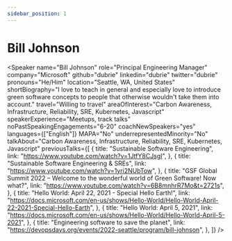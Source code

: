 ```yaml
---
sidebar_position: 1
---
```



# Bill Johnson

<Speaker
  name="Bill Johnson"
  role="Principal Engineering Manager"
  company="Microsoft"
  github="dubrie"
  linkedin="dubrie"
  twitter="dubrie"
  pronouns="He/Him"
  location="Seattle, WA, United States"
  shortBiography="I love to teach in general and especially love to introduce green software concepts to people that otherwise wouldn't take them into account."
  travel="Willing to travel"
  areaOfInterest="Carbon Awareness, Infrastructure, Reliability, SRE, Kubernetes, Javascript"
  speakerExperience="Meetups, track talks"
  noPastSpeakingEngagements="6-20"
  coachNewSpeakers="yes"
  languages={["English"]}
  MAPA="No"
  underrepresentedMinority="No"
  talkAbout="Carbon Awareness, Infrastructure, Reliability, SRE, Kubernetes, Javascript"
  previousTalks={[
    {
      title: "Sustainable Software Engineering",
      link: "https://www.youtube.com/watch?v=1JtfY8CJsgI",
    },
    {
      title: "Sustainable Software Engineering & SREs",
      link: "https://www.youtube.com/watch?v=1yri2NUbTow",
    },
    {
      title: "GSF Global Summit 2022 – Welcome to the wonderful world of Green Software! Now what?",
      link: "https://www.youtube.com/watch?v=6B8mnhrR7Mo&t=2721s",
    },
    {
      title: "Hello World: April 22, 2021 - Special Hello Earth!",
      link: "https://docs.microsoft.com/en-us/shows/Hello-World/Hello-World-April-22-2021-Special-Hello-Earth",
    },
    {
      title: "Hello World: April 5, 2021",
      link: "https://docs.microsoft.com/en-us/shows/Hello-World/Hello-World-April-5-2021",
    },
    {
      title: "Engineering software to save the planet",
      link: "https://devopsdays.org/events/2022-seattle/program/bill-johnson",
    },
  ]}
/>

